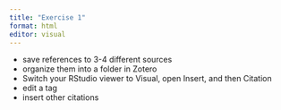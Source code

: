 ```yaml
---
title: "Exercise 1"
format: html
editor: visual
---
```


-   save references to 3-4 different sources
-   organize them into a folder in Zotero
-   Switch your RStudio viewer to Visual, open Insert, and then Citation
-   edit a tag
-   insert other citations
